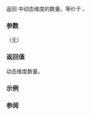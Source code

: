 {{cpp/container/mdspan/title|rank_dynamic}}
{{cpp/container/mdspan/navbar}}
{{dcl begin}}
{{dcl|since=c++23|
static constexpr rank_type rank_dynamic() noexcept;
}}
{{dcl end}}

返回 {{tt|mdspan}} 中动态维度的数量。等价于 {{c|return Extents::rank_dynamic()}}。

===参数===
（无）

===返回值===
动态维度数量。

===示例===
{{example
|code=
|output=
}}

===参阅===
{{dsc begin}}
{{dsc inc|cpp/container/mdspan/extents/dsc rank_dynamic}}
{{dsc inc|cpp/container/mdspan/dsc rank}}
{{dsc end}}

{{langlinks|de|en|es|fr|it|ja|pt|ru}}
